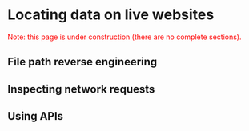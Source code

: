 # Locating data on live websites

<span style=color:red>Note: this page is under construction (there are no complete sections).</span>

## File path reverse engineering

## Inspecting network requests

## Using APIs